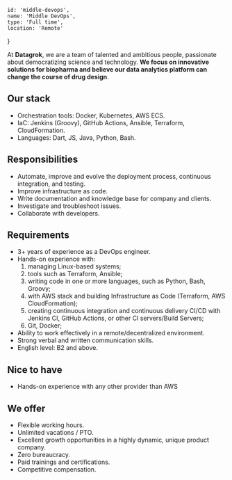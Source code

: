 <!-- markdownlint-disable first-line-h1 -->


    id: 'middle-devops',
    name: 'Middle DevOps',
    type: 'Full time',
    location: 'Remote'
}

<Card meta={meta}>

At **Datagrok**, we are a team of talented and ambitious people, passionate about democratizing science and technology. **We focus on innovative solutions for biopharma and believe our data analytics platform can change the course of drug design**.

## Our stack

- Orchestration tools: Docker, Kubernetes, AWS ECS.
- IaC: Jenkins (Groovy), GitHub Actions, Ansible, Terraform, CloudFormation.
- Languages: Dart, JS, Java, Python, Bash.

## Responsibilities

- Automate, improve and evolve the deployment process, continuous integration, and testing.
- Improve infrastructure as code.
- Write documentation and knowledge base for company and clients.
- Investigate and troubleshoot issues.
- Collaborate with developers.

## Requirements

- 3+ years of experience as a DevOps engineer.
- Hands-on experience with:
    1. managing Linux-based systems;
    2. tools such as Terraform, Ansible;
    3. writing code in one or more languages, such as Python, Bash, Groovy;
    4. with AWS stack and building Infrastructure as Code (Terraform, AWS CloudFormation);
    5. creating continuous integration and continuous delivery CI/CD with Jenkins CI, GitHub Actions, or other CI servers/Build Servers;
    6. Git, Docker;
- Ability to work effectively in a remote/decentralized environment.
- Strong verbal and written communication skills.
- English level: B2 and above.

## Nice to have

- Hands-on experience with any other provider than AWS

## We offer

- Flexible working hours.
- Unlimited vacations / PTO.
- Excellent growth opportunities in a highly dynamic, unique product company.
- Zero bureaucracy.
- Paid trainings and certifications.
- Competitive compensation.

</Card>
